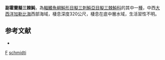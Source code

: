 {{Speciesbox
| taxon = Parahollardia schmidti
| binomial_authority = [[Woods|Woods]], 1959
| status = NE
| status_system = IUCN3.1
}}

'''副霍蘭擬三棘魨'''，為[[輻鰭魚綱|輻鰭魚綱]][[魨形目|魨形目]][[擬三刺魨亞目|擬三刺魨亞目]][[擬三棘魨科|擬三棘魨科]]的其中一[[種|種]]，中西[[大西洋|大西洋]][[加勒比海|加勒比海]]西部海域，棲息深度320公尺，棲息在底中層水域，生活習性不明。

==参考文献==
*{{FishBase_species|genus=Parahollardia|species=schmidti|year=2014|month=2}}

{{魚類小作品}}
{{Taxonbar}}
[[Category:1959年描述的鱼类|F]]
[[Category:副霍蘭擬三棘魨屬|schmidti]]